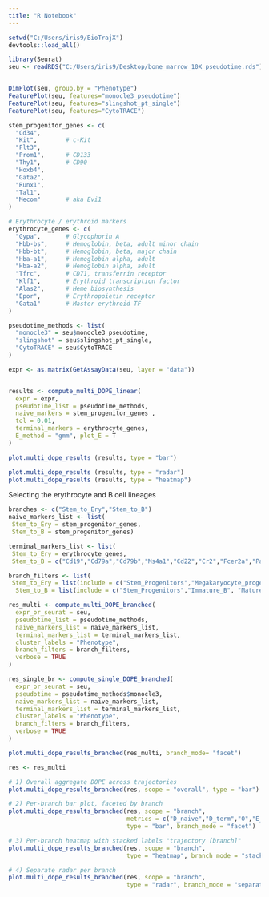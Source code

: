 ```yaml
---
title: "R Notebook"
---
```

```r
setwd("C:/Users/iris9/BioTrajX")
devtools::load_all() 
```

```r
library(Seurat)
seu <- readRDS("C:/Users/iris9/Desktop/bone_marrow_10X_pseudotime.rds")


DimPlot(seu, group.by = "Phenotype")
FeaturePlot(seu, features="monocle3_pseudotime")
FeaturePlot(seu, features="slingshot_pt_single")
FeaturePlot(seu, features="CytoTRACE")
```

```r
stem_progenitor_genes <- c(
  "Cd34",
  "Kit",        # c-Kit
  "Flt3",
  "Prom1",      # CD133
  "Thy1",       # CD90
  "Hoxb4",
  "Gata2",
  "Runx1",
  "Tal1",
  "Mecom"       # aka Evi1
)

# Erythrocyte / erythroid markers
erythrocyte_genes <- c(
  "Gypa",       # Glycophorin A
  "Hbb-bs",     # Hemoglobin, beta, adult minor chain
  "Hbb-bt",     # Hemoglobin, beta, major chain
  "Hba-a1",     # Hemoglobin alpha, adult
  "Hba-a2",     # Hemoglobin alpha, adult
  "Tfrc",       # CD71, transferrin receptor
  "Klf1",       # Erythroid transcription factor
  "Alas2",      # Heme biosynthesis
  "Epor",       # Erythropoietin receptor
  "Gata1"       # Master erythroid TF
)

pseudotime_methods <- list(
  "monocle3" = seu$monocle3_pseudotime,
  "slingshot" = seu$slingshot_pt_single, 
  "CytoTRACE" = seu$CytoTRACE
)

expr <- as.matrix(GetAssayData(seu, layer = "data"))


results <- compute_multi_DOPE_linear(
  expr = expr,
  pseudotime_list = pseudotime_methods,
  naive_markers = stem_progenitor_genes ,
  tol = 0.01,
  terminal_markers = erythrocyte_genes,
  E_method = "gmm", plot_E = T
)
```
```r
plot.multi_dope_results (results, type = "bar")

plot.multi_dope_results (results, type = "radar")
plot.multi_dope_results (results, type = "heatmap")
```

Selecting the erythrocyte and B cell lineages 
```r
branches <- c("Stem_to_Ery","Stem_to_B")
naive_markers_list <- list(
 Stem_to_Ery = stem_progenitor_genes,
 Stem_to_B = stem_progenitor_genes)

terminal_markers_list <- list(
 Stem_to_Ery = erythrocyte_genes,
 Stem_to_B = c("Cd19","Cd79a","Cd79b","Ms4a1","Cd22","Cr2","Fcer2a","Pax5","Ebf1","Irf4"))

branch_filters <- list(
 Stem_to_Ery = list(include = c("Stem_Progenitors","Megakaryocyte_progenitors", "Erythroid_progenitors_Erythroblasts", "Erythrocytes"), min_cells = 50),
  Stem_to_B = list(include = c("Stem_Progenitors","Immature_B", "Mature_B"), min_cells = 50))

res_multi <- compute_multi_DOPE_branched(
  expr_or_seurat = seu,
  pseudotime_list = pseudotime_methods,
  naive_markers_list = naive_markers_list,
  terminal_markers_list = terminal_markers_list,
  cluster_labels = "Phenotype",
  branch_filters = branch_filters,
  verbose = TRUE
)
```
```r
res_single_br <- compute_single_DOPE_branched(
  expr_or_seurat = seu,
  pseudotime = pseudotime_methods$monocle3,
  naive_markers_list = naive_markers_list,
  terminal_markers_list = terminal_markers_list,
  cluster_labels = "Phenotype",
  branch_filters = branch_filters,
  verbose = TRUE
)
```
```r
plot.multi_dope_results_branched(res_multi, branch_mode= "facet")
```
```r
res <- res_multi

# 1) Overall aggregate DOPE across trajectories
plot.multi_dope_results_branched(res, scope = "overall", type = "bar")

# 2) Per-branch bar plot, faceted by branch
plot.multi_dope_results_branched(res, scope = "branch",
                                 metrics = c("D_naive","D_term","O","E_naive", "E_term","DOPE_score"),
                                 type = "bar", branch_mode = "facet")

# 3) Per-branch heatmap with stacked labels "trajectory [branch]"
plot.multi_dope_results_branched(res, scope = "branch",
                                 type = "heatmap", branch_mode = "stack")

# 4) Separate radar per branch
plot.multi_dope_results_branched(res, scope = "branch",
                                 type = "radar", branch_mode = "separate")


```


